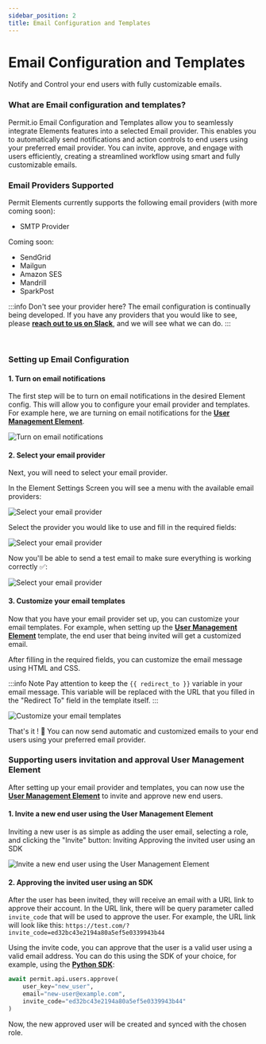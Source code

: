 ```yaml
---
sidebar_position: 2
title: Email Configuration and Templates
---
```



# Email Configuration and Templates

Notify and Control your end users with fully customizable emails.
<br />

### What are Email configuration and templates?

Permit.io Email Configuration and Templates allow you to seamlessly integrate Elements features into a selected Email provider.
This enables you to automatically send notifications and action controls to end users using your preferred email provider.
You can invite, approve, and engage with users efficiently, creating a streamlined workflow using smart and fully customizable emails.

### Email Providers Supported

Permit Elements currently supports the following email providers (with more coming soon):

<div className="list">
	<ul>
		<li>
			<span>SMTP Provider</span>
		</li>
	</ul>
</div>

Coming soon:

<div className="list">
	<ul>
		<li>
			<span>SendGrid</span>
		</li>
		<li>
			<span>Mailgun</span>
		</li>
		<li>
			<span>Amazon SES</span>
		</li>
		<li>
			<span>Mandrill</span>
		</li>
		<li>
			<span>SparkPost</span>
		</li>
	</ul>
</div>

:::info Don't see your provider here?
The email configuration is continually being developed. If you have any providers that you would like to see, please **[reach
out to us on Slack](https://io.permit.io/docs-to-slack)**, and we will see what we can do.
:::

<br />

### Setting up Email Configuration

#### 1. Turn on email notifications

The first step will be to turn on email notifications in the desired Element config.
This will allow you to configure your email provider and templates.
For example here, we are turning on email notifications for the **[User Management Element](/embeddable-uis/element/user-management)**.

![Turn on email notifications](/img/elements/emails/email-notification-toggle.png)

#### 2. Select your email provider

Next, you will need to select your email provider.

In the Element Settings Screen you will see a menu with the available email providers:

![Select your email provider](/img/elements/emails/elements-settings.png)

Select the provider you would like to use and fill in the required fields:

![Select your email provider](/img/elements/emails/email-providers.png)

Now you'll be able to send a test email to make sure everything is working correctly ✅:

![Select your email provider](/img/elements/emails/test-email.png)

#### 3. Customize your email templates

Now that you have your email provider set up, you can customize your email templates.
For example, when setting up the **[User Management Element](/embeddable-uis/element/user-management)** template, the end user that being invited will get a customized email.

After filling in the required fields, you can customize the email message using HTML and CSS.

:::info Note
Pay attention to keep the `{{ redirect_to }}` variable in your email message.
This variable will be replaced with the URL that you filled in the "Redirect To" field in the template itself.
:::

![Customize your email templates](/img/elements/emails/email-template-content.png)

That's it ! 👏 You can now send automatic and customized emails to your end users using your preferred email provider.

### Supporting users invitation and approval User Management Element

After setting up your email provider and templates, you can now use the **[User Management Element](/embeddable-uis/element/user-management)** to invite and approve new end users.

#### 1. Invite a new end user using the User Management Element

Inviting a new user is as simple as adding the user email, selecting a role, and clicking the "Invite" button:
Inviting Approving the invited user using an SDK

![Invite a new end user using the User Management Element](/img/elements/emails/invite-user.png)

#### 2. Approving the invited user using an SDK

After the user has been invited, they will receive an email with a URL link to approve their account.
In the URL link, there will be query parameter called `invite_code` that will be used to approve the user.
For example, the URL link will look like this:
`https://test.com/?invite_code=ed32bc43e2194a80a5ef5e0339943b44`

Using the invite code, you can approve that the user is a valid user using a valid email address.
You can do this using the SDK of your choice, for example, using the **[Python SDK](/sdk/python/quickstart-python)**:

```python
await permit.api.users.approve(
    user_key="new_user",
    email="new-user@example.com",
    invite_code="ed32bc43e2194a80a5ef5e0339943b44"
)
```

Now, the new approved user will be created and synced with the chosen role.


<br />
<EmailUpdatesBox />

<HelpSupportTile />

<!-- ### Easy to use

The UI elements can be easily embedded into any web application or website, making it simple for users to incorporate secure authentication and authorization capabilities into their own projects.

### Customizable

The UI elements can be customized to match the look and feel of the user's website or application.

### Secure

The UI elements use industry-standard protocols and techniques to ensure the security of user authentication and authorization processes.

![User Management Embeddable UI](/img/elements/generic/guide.png) -->
